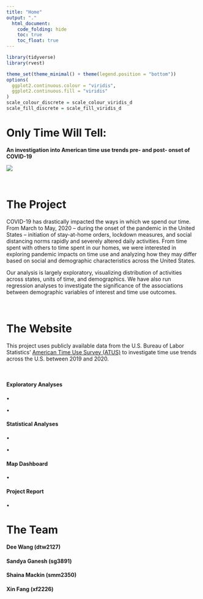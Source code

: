 ```yaml
---
title: "Home"
output: "." 
  html_document:
    code_folding: hide
    toc: true
    toc_float: true
---
```

``` r
library(tidyverse)
library(rvest)

theme_set(theme_minimal() + theme(legend.position = "bottom"))
options(
  ggplot2.continuous.colour = "viridis",
  ggplot2.continuous.fill = "viridis"
)
scale_colour_discrete = scale_colour_viridis_d
scale_fill_discrete = scale_fill_viridis_d

```

# __Only Time Will Tell:__ 
<p/>
__An investigation into American time use trends pre- and post- onset of COVID-19__

![](https://upload.wikimedia.org/wikipedia/commons/f/f4/Analog_clock_animation.gif)

<p>&nbsp;</p>
<p align="center">

# The Project
COVID-19 has drastically impacted the ways in which we spend our time. From March to May, 2020 -- during the onset of the pandemic in the United States -- initiation of stay-at-home orders, lockdown measures, and social distancing norms rapidly and severely altered daily activities. From time spent with others to time spent in our homes, we were interested in exploring pandemic impacts on time use and analyzing how they may differ based on social and demographic characteristics across the United States. 
</p>
Our analysis is largely exploratory, visualizing distribution of activities across states, units of time, and demographics. We have also run regression analyses to investigate the significance of the associations between demographic variables of interest and time use outcomes.   
<p>&nbsp;</p>
# The Website
This project uses publicly available data from the U.S. Bureau of Labor Statistics’ [American Time Use Survey (ATUS)](https://www.bls.gov/tus/datafiles-2020.htm) to investigate time use trends across the U.S. between 2019 and 2020. 
<p>&nbsp;</p>
#### Exploratory Analyses
• 
</p>
• 
</p>
#### Statistical Analyses
• 
</p>
• 
</p>
#### Map Dashboard
• 
</p>
#### Project Report 
• 
</p>

# The Team
</p>
#### Dee Wang (dtw2127)
</p>
#### Sandya Ganesh (sg3891)
</p>
#### Shaina Mackin (smm2350)
</p>
#### Xin Fang (xf2226)
</p>




